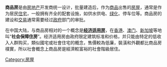 '''商品房'''是由[[房地产|房地产]]开发商统一设计，批量建造后，作为[[商品|商品]]出售的[[房屋|房屋]]，通常是作为居民[[住宅|住宅]]，一般拥有齐全的配套设施，如供水供电、[[绿化|绿化]]、停车位等。商品房的建设和[[交易|交易]]通常需要经过[[政府|政府]]部门的审批。

在中国大陆，与商品房相对的一个概念是'''[[经济适用房|经济适用房]]'''，在[[香港|香港]]、[[澳门|澳门]]、[[新加坡|新加坡]]等地叫“'''社会保障住房'''”。经济适用房由政府限定建筑标准和价格，并只能由特定的低收入人群购买，類似國宅或社會住宅的概念，售價較為低廉，裝潢和外觀都比商品房樸實，所以社會概念上商品房是經濟較富裕的社會階級居住。

{{建筑小作品}}
[[Category:房屋|Category:房屋]]